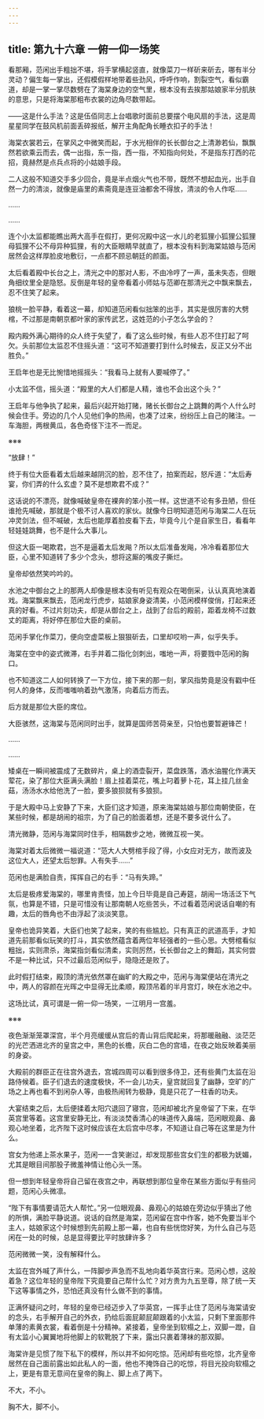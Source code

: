 ```yaml
---
---
---
```

title: 第九十六章 一俯一仰一场笑
---




看那厢，范闲出手粗拙不堪，将手掌横起竖直，就像菜刀一样斫来斫去，哪有半分灵动？偏生每一掌出，还假模假样地带着些劲风，呼呼作响，割裂空气，看似霸道，却是一掌一掌尽数劈在了海棠身边的空气里，根本没有去挨那姑娘家半分肌肤的意思，只是将海棠那粗布衣裳的边角尽数带起。

——这是什么手法？这是伍佰同志上台唱歌时面前总要摆个电风扇的手法，这是周星星同学在鼓风机前面丢碎报纸，解开主角配角长睡衣扣子的手法！

海棠衣裳若云，在掌风之中微笑而起，于水光相伴的长长御台之上清渺若仙，飘飘然若欲乘云而去，偶一出指，东一指，西一指，不知指向何处，不是指东打西的花招，竟赫然是点兵点将的小姑娘手段。

二人这般不知道交手多少回合，竟是半点烟火气也不带，既然不想起血光，出手自然一力的清淡，就像是庙里的素斋竟是连豆油都舍不得放，清淡的令人作呕……

……

……

连个小太监都能瞧出两大高手在假打，更何况殿中这一水儿的老狐狸小狐狸公狐狸母狐狸不公不母异种狐狸，有的大臣眼睛早就直了，根本没有料到海棠姑娘与范闲居然会这样厚脸皮地敷衍，一点都不顾忌朝廷的颜面。

太后看着殿中长台之上，清光之中的那对人影，不由冷哼了一声，虽未失态，但眼角细纹里全是隐怒。反倒是年轻的皇帝看着小师姑与范卿在那清光之中飘来飘去，忍不住笑了起来。

狼桃一脸平静，看着这一幕，却知道范闲看似拙笨的出手，其实是很厉害的大劈棺，不过那是南朝京都叶家的家传武艺，这姓范的小子怎么学会的？

殿内殿外满心期待的众人终于失望了，看了这么些时候，有些人忍不住打起了呵欠。头前那位太监忍不住摇头道：“这可不知道要打到什么时候去，反正又分不出胜负。”

王启年也是无比惋惜地摇摇头：“我看马上就有人要喊停了。”

小太监不信，摇头道：“殿里的大人们都是人精，谁也不会出这个头？”

王启年与他争执了起来，最后兴起开始打赌，赌长长御台之上跳舞的两个人什么时候会住手。旁边的几个人见他们争的热闹，也凑了过来，纷纷压上自己的赌注。一车海胆，两根黄瓜，各色奇怪下注不一而足。

※※※

“放肆！”

终于有位大臣看着太后越来越阴沉的脸，忍不住了，拍案而起，怒斥道：“太后寿宴，你们弄的什么玄虚？莫不是想欺君不成？”

这话说的不漂亮，就像喊破皇帝在裸奔的笨小孩一样。这世道不论有多丑陋，但任谁抢先喊破，那就是个极不讨人喜欢的家伙。就像今日明知道范闲与海棠二人在玩冲灵剑法，但不喊破，太后也能厚着脸皮看下去，毕竟今儿个是自家生日，看看年轻娃娃跳舞，也不是什么大事儿。

但这大臣一喝欺君，岂不是逼着太后发飚？所以太后准备发飚，冷冷看着那位大臣，心里不知道转了多少个念头，想将这厮的嘴皮子撕烂。

皇帝却依然笑吟吟的。

水池之中御台之上的那两人却像是根本没有听见有观众在喝倒采，认认真真地演着戏。海棠飘来飘去，范闲龙行虎步，姑娘家身姿清美，小范闲模样俊俏，打起来还真的好看。不过片刻功夫，却是从御台之上，战到了台后的殿前，距着龙椅不过数丈的距离，将好停在那位大臣的桌前。

范闲手掌化作菜刀，便向空虚菜板上狠狠斫去，口里却哎哟一声，似乎失手。

海棠在空中的姿式微滞，右手并着二指化剑刺出，嗤地一声，将要戮中范闲的胸口。

也不知道这二人如何转换了一下方位，接下来的那一刻，掌风指势竟是没有戳中任何人的身体，反而嗤嗤响着劲气激荡，向着后方而去。

后方就是那位大臣的席位。

大臣骇然，这海棠与范闲同时出手，就算是国师苦荷亲至，只怕也要暂避锋芒！

……

……

矮桌在一瞬间被震成了无数碎片，桌上的酒壶裂开，菜盘跌落，酒水油腥化作满天荤花，染了那位大臣满头满脸！眉上挂着菜花，嘴上叼着萝卜花，耳上挂几丝金菇，汤汤水水给他洗了一脸，要多狼狈就有多狼狈。

于是大殿中马上安静了下来，大臣们这才知道，原来海棠姑娘与那位南朝使臣，在某些时候，都是胡闹的祖宗，为了自己的脸面着想，还是不要多说什么了。

清光微静，范闲与海棠同时住手，相隔数步之地，微微互视一笑。

海棠对着太后微微一福说道：“范大人大劈棺手段了得，小女应对无方，故而波及这位大人，还望太后恕罪。人有失手……”

范闲也是满脸自责，挥挥自己的右手：“马有失蹄。”

太后是极疼爱海棠的，哪里肯责怪，加上今日毕竟是自己寿筵，胡闹一场活泛下气氛，也算是不错，只是可惜没有让那南朝人吃些苦头，不过看着范闲说话自嘲的有趣，太后的唇角也不由浮起了淡淡笑意。

皇帝也诡异笑着，大臣们也笑了起来，笑的有些尴尬。只有真正的武道高手，才知道先前那看似玩笑的打斗，其实依然蕴含着两位年轻强者的一些心思。大劈棺看似粗拙，实则肃杀，海棠指剑看似清柔，实则厉然，长长御台之上的舞蹈，其实何尝不是一种比试，只不过最后范闲似乎，隐隐还是败了。

此时假打结束，殿顶的清光依然罩在幽旷的大殿之中，范闲与海棠便站在清光之中，两人的容颜在光晖之中显得无比柔顺，殿顶吊着的半月宫灯，映在水池之中。

这场比试，真可谓是一俯一仰一场笑，一江明月一宫羞。

※※※

夜色渐渐笼罩深宫，半个月亮缓缓从宫后的青山背后爬起来，将那暖融融、淡茫茫的光芒洒进北齐的皇宫之中，黑色的长檐，灰白二色的宫墙，在夜之始反映着美丽的身姿。

大殿前的群臣正在往宫外退去，宫城四周可以看到很多侍卫，还有些黄门太监在沿路侍候着。臣子们退去的速度极快，不一会儿功夫，皇宫就回复了幽静，空旷的广场之上再也看不到闲杂人等，由极热闹转为极静，竟是只花了一柱香的功夫。

大宴结束之后，太后便揉着太阳穴退回了寝宫，范闲却被北齐皇帝留了下来，在华英宫里等着。这宫里安静无比，有淡淡焚香清心的味道传入鼻端，范闲眼观鼻、鼻观心地坐着，北齐陛下这时候应该在太后宫中尽孝，不知道让自己等在这里是为什么。

宫女为他递上茶水果子，范闲一一含笑谢过，却发现那些宫女们生的都极为妩媚，尤其是眼目间那股子微羞神情让他心头一荡。

但一想到年轻皇帝将自己留在夜宫之中，再联想到那位皇帝在某些方面似乎有些问题，范闲心头微凛。

“陛下有事情要请范大人帮忙。”另一位眼观鼻、鼻观心的姑娘在旁边似乎猜出了他的所惧，满脸平静说道。说话的自然是海棠，范闲留在宫中作客，她不免要当半个主人，姑娘家这个时候想到先前殿上那一幕，也自有些恍惚好笑，为什么自己与范闲在一处的时候，总是显得要比平时放肆许多？

范闲微微一笑，没有解释什么。

太监在宫外喊了声什么，一阵脚步声急而不乱地向着华英宫行来。范闲心想，这般着急？这位年轻的皇帝陛下究竟要自己帮什么忙？对方贵为九五至尊，除了统一天下这等事情之外，恐怕还真没有什么做不到的事情。

正满怀疑问之时，年轻的皇帝已经迈步入了华英宫，一挥手止住了范闲与海棠请安的念头，右手解开自己的外衣，扔给后面屁颠屁颠跟着的小太监，只剩下里面那件单薄的素黄衣裳，看着倒是十分精神。紧接着，皇帝坐到软榻之上，双脚一蹬，自有太监小心翼翼地将他脚上的软靴脱了下来，露出只裹着薄袜的那双脚。

海棠许是见惯了陛下私下的模样，所以并不如何吃惊。范闲却有些吃惊，北齐皇帝居然在自己面前露出如此私人的一面，他也不掩饰自己的吃惊，将目光投向软榻之上，更是有意无意间在皇帝的胸上、脚上点了两下。

不大，不小。

胸不大，脚不小。